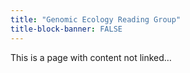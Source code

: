 ```yaml
---
title: "Genomic Ecology Reading Group"
title-block-banner: FALSE
---
```


This is a page with content not linked...
